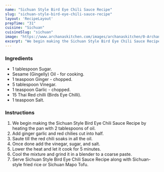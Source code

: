 ---
name: "Sichuan Style Bird Eye Chili Sauce Recipe"
slug: "sichuan-style-bird-eye-chili-sauce-recipe"
layout: 'RecipeLayout'
prepTime: "31"
cuisine: "Sichuan"
cuisineSlug: "sichuan"
image: "https://www.archanaskitchen.com/images/archanaskitchen/0-Archanas-Kitchen-Recipes/2016/oct-7/Sichuan_Vegetarian_Chili_Paste-2.jpg"
excerpt: "We begin making the Sichuan Style Bird Eye Chili Sauce Recipe by heating the pan with 2 tablespoons of oil"
---

### Ingredients

- 1 tablespoon Sugar.
- Sesame (Gingelly) Oil - for cooking.
- 1 teaspoon Ginger - chopped.
- 5 tablespoon Vinegar.
- 1 teaspoon Garlic - chopped.
- 15 Thai Red chilli (Birds Eye Chilli).
- 1 teaspoon Salt.

### Instructions

1. We begin making the Sichuan Style Bird Eye Chili Sauce Recipe by heating the pan with 2 tablespoons of oil.
1. Add ginger garlic and red chilies cut into half.
1. Saute till the red chili soaks in all the oil.
1. Once done add the vinegar, sugar, and salt.
1. Lower the heat and let it cook for 5 minutes.
1. Cool the mixture and grind it in a blender to a coarse paste.
1. Serve Sichuan Style Bird Eye Chili Sauce Recipe along with Sichuan-style fried rice or Sichuan Mapo Tofu.
